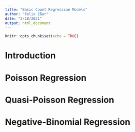 ```yaml
---
title: "Basic Count Regression Models"
author: "Felix Eßer"
date: "2/18/2021"
output: html_document
---
```


```r
knitr::opts_chunk$set(echo = TRUE)
```

# Introduction

# Poisson Regression

# Quasi-Poisson Regression

# Negative-Binomial Regression